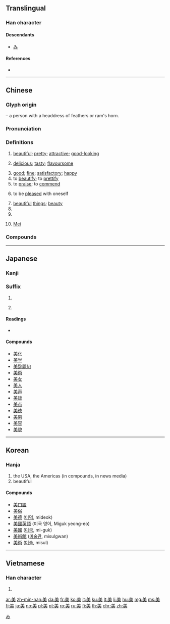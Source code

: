 {{character info/new}}
{{also|菐|実}}
==Translingual==
{{stroke order|strokes=9|type=jbw}}
{{stroke order|type=animate}}

===Han character===
{{Han char|rn=123|rad=羊|as=03|sn=9|four=80431|canj=TGK|ids=⿱𦍌大}}

====Descendants====
* [[み]]

====References====
* {{Han ref|kx=0951.100|dkj=28435|dj=1393.170|hdz=53126.050|uh=7F8E|ud=32654|bh=ACFC|bd=44284}}

[[Category:Han characters from which hiragana were derived|み]]

----

==Chinese==
{{zh-forms}}

===Glyph origin===
{{Han etym}}
{{Han compound|羊|t1=goat, sheep|人|t2=person|ls=i}} – a person with a headdress of feathers or ram's horn.

===Pronunciation===
{{zh-pron
|m=měi
|c=mei5
|h=pfs=mî
|md=mī
|mn=bí
|w=1'me
|mc=y
|oc=y
|ma=y
|cat=a,v,n,pn
}}

===Definitions===
{{zh-hanzi}}

# [[beautiful]]; [[pretty]]; [[attractive]]; [[good-looking]]
#: {{zh-x|美人|beautiful woman}}
# [[delicious]]; [[tasty]]; [[flavoursome]]
#: {{zh-x|美食|culinary delicacy}}
# [[good]]; [[fine]]; [[satisfactory]]; [[happy]]
# to [[beautify]]; to [[prettify]]
# to [[praise]]; to [[commend]]
# {{lb|zh|dialectal}} to be [[pleased]] with oneself
# [[beautiful]] [[thing]]s; [[beauty]]
# {{zh-short|美洲|[[America]] (continent)}}
# {{zh-short|美國|[[United States of America]]}}
# {{surname|lang=zh}} [[Mei]]

===Compounds===
{{zh-der|美不勝收|美不滋|美餐|美差|美稱|美德|美髮|美髮廳|美感|美工|美觀|美好|美化|美勁兒|美景|美酒|美麗|美滿|美貌|美美|美夢|美妙|美名|美乃滋|美女|美其名曰|美人|美人記|美人蕉|美容|美容院|美食|美事|美術|美術片|美術字|美談|美味兒|美學|美言|美豔|美意|美玉無瑕|美育|美譽|美展|美中不足|美滋滋|不作美|不美|中美|中美地峽|中美洲|丰神俊美|五講四美|亞美利加|亞美尼亞|作美|俊美|健美|價廉物美|優美|內在美|內美|全身美白|兩全其美|劇秦美新|北美洲|北美狼|十全十美|南美|南美洲|唯美|唯美主義|嘆美|四美|壯美|外在美|姣美|娟美|媲美|嬌妻美妾|嬌美|完美|完美主義|完美無缺|審美|專美|專美於前|小針美容|工藝美術|帕耳美拉|年輕貌美|幽美|形式美|想得美|愛美|成人之美|拉丁美洲|掠人之美|掠美|掩惡溢美|攘人之美|曲線美|東南之美|柔美|歎美|歐洲美元|歐美|歐風美雨|比較美學|汎美|汎美主義|汽車美容|洞窟美術|淑美|淒美|溢美|潘岳貌美|潘美|濟美|物美價廉|特性美|玉成其美|珍羞美味|班美之戰|甘美|甘言美語|甜美|甜言美語|男美|留美學人|百美圖|盡善盡美|盡美盡善|真善美|睡美人|秀美|稱美|空間美|精美|精美絕倫|精金美玉|網路美女|網路選美|美人兒|美人命薄|美人尖|美人局|美人拳|美人樹|美人燈兒|美人癆|美人胎子|美人胚子|美人計|美人遲暮|美人香草|美人魚|美侖美奐|美備|美元|美冠一方|美利|美勞|美味|美味可口|美商|美噸|美國|美國之音|美國佬|美圓|美夢成真|美夢難圓|美大|美奐美輪|美女如雲|美女破舌|美女篇|美女簪花|美如冠玉|美嬌娘|美孚油|美孚燈|美官|美容師|美容術|美容體操|美工指導|美式|美式足球|美得冒泡|美惡|美意延年|美才|美政|美景良辰|美洲|美洲組織|美洲虎|美洲豹|美滿收場|美澤鑑人|美濃|美玉|美甘甘|美田|美男子|美男破老|美目|美盼|美眄|美眷|美眷姻|美祥|美秀|美缺|美耐板|美耐皿|美聯社|美聲|美聲唱法|美舉|美色|美蒂雅|美處|美術史|美術品|美術大師|美術家|美術燈|美術節|美術設計|美術電影|美術館|美衣玉食|美言不信|美計|美貌無雙|美質|美身|美輪美奐|美遷|美選|美酒佳肴|美醜|美金|美錦|美除|美食家|美食甘寢|美饌|美饌佳餚|美髯公|美麗奴羊|肥美|自然美|臭美|至善至美|良宵美景|良時美景|良田美地|良質美手|良辰美景|良金美玉|艾美獎|莎樂美|華美|葛萊美獎|蓀美|蘇美人|虞美人|蛇蠍美人|褒美|觀美|讚美|讚美歌|讚美詩|豐美|豔美無敵|豔美絕俗|貌美|貌美如花|遒美|達荷美|選美|邵美|配天之美|醇美|里仁為美|鍘美案|阿美族|陳其美|隆美爾|雅美族|電影美術|電腦美工|靜美|面如美玉|頌美|風和日美|香草美人|體內美容|鮮美|鮮衣美食|鳳毛濟美}}

----

==Japanese==

===Kanji===
{{ja-kanji|grade=3|rs=羊03}}

===Suffix===
{{ja-pos|suffix|み}}

# {{non-gloss definition|suffix used by female given names, such as 奈美(なみ, Nami), 恵美(えみ, Emi; めぐみ, Megumi), 宏美(ひろみ, Hiromi)}}
# {{lb|ja|rare}} {{non-gloss definition|suffix used by male given names}}

====Readings====
* {{ja-readings|goon=[[み]] (mi)|kanon=[[び]] (bi)|kun=[[うつくしい]] (utsukushii), [[よい]] (yoi), [[ほめる]] (homeru)}}

====Compounds====
{{der-top}}
* [[美化]]
* [[美学]]
* [[美辞麗句]]
* [[美術]]
* [[美女]]
* [[美人]]
* [[美声]]
* [[美談]]
* [[美点]]
* [[美徳]]
* [[美男]]
* [[美容]]
* [[美貌]]
{{der-bottom}}

----

==Korean==

===Hanja===
{{ko-hanja|hangeul=미|eumhun=|mr=mi|y=mi}}

# the USA, the Americas (in compounds, in news media)
# beautiful

====Compounds====
{{der-top}}
* [[美口語]]
* [[美俗]]
* [[美德]] ([[미덕]], mideok)
* [[美國英語]] (미국 영어, Miguk yeong-eo)
* [[美國]] ([[미국]], mi-guk)
* [[美術館]] ([[미술관]], misulgwan)
* [[美術]] ([[미술]], misul)
{{der-bottom}}

----

==Vietnamese==

===Han character===
{{vi-readings|rs=羊03| hanviet = [[mĩ]], [[mẻ]], [[mỉ]], [[mỹ]], [[như]], [[nhượng]]}}

# {{defn|lang=vi|sort=羊03}}

[[ar:美]]
[[zh-min-nan:美]]
[[da:美]]
[[fr:美]]
[[ko:美]]
[[it:美]]
[[ku:美]]
[[lt:美]]
[[li:美]]
[[hu:美]]
[[mg:美]]
[[ms:美]]
[[fj:美]]
[[ja:美]]
[[no:美]]
[[pl:美]]
[[pt:美]]
[[ro:美]]
[[ru:美]]
[[fi:美]]
[[th:美]]
[[chr:美]]
[[zh:美]]